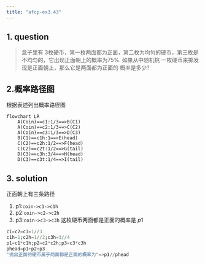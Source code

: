 ```yaml
---
title: "afcp-ex3.43"
---
```


## 1. question
> 盒子里有 3枚硬币，第一枚两面都为正面，第二枚为均匀的硬币，第三枚是不均匀的，它出现正面朝上的概率为75%.
> 如果从中随机挑 一枚硬币来掷发现是正面朝上，那么它是两面都为正面的 概率是多少?

## 2.概率路径图
根据表述列出概率路径图

```mermaid
flowchart LR
    A(Coin)==c1:1/3==>B(C1)
    A(Coin)==c2:1/3==>C(C2)
    A(Coin)==c3:1/3==>D(C3)
    B(C1)==c1h:1==>E(head)
    C(C2)==c2h:1/2==>F(head)
    C(C2)==c2t:1/2==>G(tail)
    D(C3)==c3h:3/4==>H(head)
    D(C3)==c3t:1/4==>I(tail)
```

## 3. solution
正面朝上有三条路径

1. p1:`coin->c1->c1h`
2. p2:`coin->c2->c2h`
3. p3:`coin->c3->c3h`
这枚硬币两面都是正面的概率是 $p1$

```julia
c1=c2=c3=1//3
c1h=1;c2h=1//2;c3h=3//4
p1=c1*c1h;p2=c2*c2h;p3=c3*c3h 
phead=p1+p2+p3
"抛出正面的硬币属于两面都是正面的概率为"=>p1//phead
```